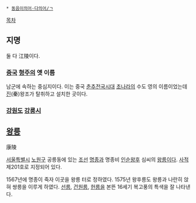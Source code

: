  * [[동음이의어·다의어/ㄱ]]

[[목차]]
== 지명 ==
둘 다 江陵이다.

=== [[중국]] [[형주]]의 옛 이름 ===
남군에 속하는 중심지이다. 이는 중국 [[춘추전국시대]] [[초나라]]의 수도 영의 이름이었는데 [[진(통일왕조)|진]](秦)왕조가 탈취하고 설치한 곳이다. 

=== [[강원도]] [[강릉시]] ===

== [[왕릉]] ==
康陵

[[서울특별시]] [[노원구]] 공릉동에 있는 [[조선]] [[명종]]과 명종비 [[인순왕후]] 심씨의 [[왕릉]]이다. [[사적]] 제201호로 지정되어 있다.

1567년에 명종이 죽자 이곳을 왕릉 터로 정하였다. 1575년 왕후릉도 왕릉과 나란히 앉혀 쌍릉을 이루게 하였다. [[선릉]], [[동구릉|건원릉]], [[헌릉]]을 본뜬 16세기 복고풍의 특색을 잘 나타낸다.
